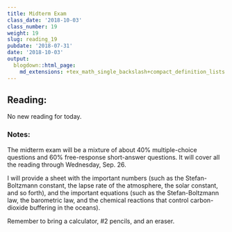 ```yaml
---
title: Midterm Exam
class_date: '2018-10-03'
class_number: 19
weight: 19
slug: reading_19
pubdate: '2018-07-31'
date: '2018-10-03'
output:
  blogdown::html_page:
    md_extensions: +tex_math_single_backslash+compact_definition_lists
---
```

## Reading:

No new reading for today.

### Notes:

The midterm exam will be a mixture of about 40% multiple-choice questions and 60% free-response short-answer questions.
It will cover all the reading through Wednesday, Sep. 26.

I will provide a sheet with the important numbers (such as the Stefan-Boltzmann constant, the lapse rate of the atmosphere, 
the solar constant, and so forth), and the important equations (such as the Stefan-Boltzmann law, the barometric law, 
and the chemical reactions that control carbon-dioxide buffering in the oceans).

Remember to bring a calculator, \#2 pencils, and an eraser.
